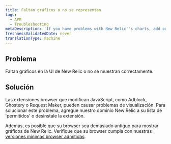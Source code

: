 ```yaml
---
title: Faltan gráficos o no se representan
tags:
  - APM
  - Troubleshooting
metaDescription: 'If you have problems with New Relic''s charts, add our site to the allow list in your ad blocker, or upgrade your browser.'
freshnessValidatedDate: never
translationType: machine
---
```


## Problema

Faltan gráficos en la UI de New Relic o no se muestran correctamente.

## Solución

Las extensiones browser que modifican JavaScript, como Adblock, Ghostery o Request Maker, pueden causar problemas de visualización. Para solucionar este problema, agregue nuestro dominio New Relic a su lista de 'permitidos' o desinstale la extensión.

Además, es posible que su browser sea demasiado antiguo para mostrar gráficos de New Relic. Verifique que su browser cumpla con nuestras [versiones mínimas browser admitidas](/docs/apm/new-relic-apm/getting-started/supported-browsers).

